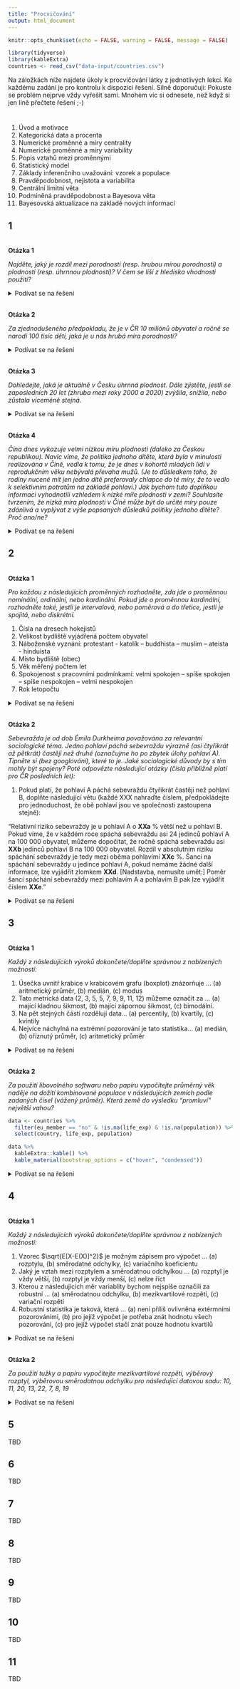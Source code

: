 ```yaml
---
title: "Procvičování"
output: html_document
---
```


```r
knitr::opts_chunk$set(echo = FALSE, warning = FALSE, message = FALSE)
```


```r
library(tidyverse)
library(kableExtra)
countries <- read_csv("data-input/countries.csv")
```

Na záložkách níže najdete úkoly k procvičování látky z jednotlivých lekcí. Ke každému zadání je pro kontrolu k dispozici řešení. Silně doporučuji: Pokuste se problém nejprve vždy vyřešit sami. Mnohem víc si odnesete, než když si jen líně přečtete řešení ;-)

# {.tabset}

1) Úvod a motivace
1) Kategorická data a procenta
1) Numerické proměnné a míry centrality
1) Numerické proměnné a míry variability 
1) Popis vztahů mezi proměnnými 
1) Statistický model  
1) Základy inferenčního uvažování: vzorek a populace 
1) Pravděpodobnost, nejistota a variabilita 
1) Centrální limitní věta 
1) Podmíněná pravděpodobnost a Bayesova věta 
1) Bayesovská aktualizace na základě nových informací 

## 1

<br>
**Otázka 1** 

*Najděte, jaký je rozdíl mezi porodností (resp. hrubou mírou porodnosti) a plodností (resp. úhrnnou plodností)? V čem se liší z hlediska vhodnosti použití?*

<details><summary>Podívat se na řešení</summary>
Porodnost, resp. hrubá míra porodnosti udává v promilích počet živě narozených na 1000 osob za kalendářní rok. Plodnost, resp. úhrnná plodnost údává průměrný počet dětí, který by se v období od 15 od 49 let věku narodil jedné ženě v dané zemi (populaci), pokud by zůstala zachována aktuální obecná míra plodnosti (tj. aktuální míra toho, jak mají ženy v různém věku děti). To může znít složitě. Důležité je rozklíčovat, že porodnost především popisuje určité časové období (přičemž nezohledňuje věkovou strukturu obyvatel), zatímco plodnost především popisuje reprodukční chování určité kohorty. Aktuální porodnost tedy může být důležitější při plánování kapacit služeb péče o děti, aktuální plodnost je zase lepším sociologickým indikátorem toho, jak moc lidé prioritizují rodičovství. Nízká plodnost může odrážet odkládání rodičovství, potíže s početím, ale také rozhodnutí větší části populace nemít vůbec děti nebo obtíže skloubit rodinu a ekonomické zajištění za podmínek stávající ekonomiky a sociálních politik.             
</details>

<br>
**Otázka 2** 

*Za zjednodušeného předpokladu, že je v ČR 10 miliónů obyvatel a ročně se narodí 100 tisíc dětí, jaká je u nás hrubá míra porodnosti?*

<details><summary>Podívat se na řešení</summary>
```r
(100000/10000000)*1000 # násobení číslem 1000 odráží konvenci udávat hrubou míru porodnosti v promilích.
```
             
</details>


<br>
**Otázka 3** 

*Dohledejte, jaká je aktuálně v Česku úhrnná plodnost. Dále zjistěte, jestli se zaposledních 20 let (zhruba mezi roky 2000 a 2020) zvýšila, snížila, nebo zůstala víceméně stejná.*

<details><summary>Podívat se na řešení</summary>
Za posledních 20 let se naše úhrnná plodnost zvyšuje. Zatímco kolem roku 2000 patřila k nejnižším na světě, dnešní hodnoty kolem 1,7 z nás dělají v rámci rozvinutých zemích spíše nadprůměrnou zemi. Samozřejmě na obnovu populace to samo o sobě nestačí, na to jsou potřeby hodnoty kolem 2,1. Před úbytkem populace nás (zatím) chrání prodlužující se délka života a narůstající migrace. 

```r
knitr::include_graphics("figs/01_ex_fertility.png")
```

[Zdroj ČSÚ.](https://www.czso.cz/csu/czso/aktualni-populacni-vyvoj-v-kostce) 
</details>

<br>
**Otázka 4**

*Čína dnes vykazuje velmi nízkou míru plodnosti (daleko za Českou republikou). Navíc víme, že politika jednoho dítěte, která byla v minulosti realizována v Číně, vedla k tomu, že je dnes v kohortě mladých lidí v reprodukčním věku nebývalá převaha mužů. (Je to důsledkem toho, že rodiny nucené mít jen jedno dítě preferovaly chlapce do té míry, že to vedlo k selektivním potratům na základě pohlaví.) Jak bychom tuto doplňkou informaci vyhodnotili vzhledem k nízké míře plodnosti v zemi? Souhlasíte tvrzením, že nízká míra plodnosti v Číně může být do určité míry pouze zdánlivá a vyplývat z výše popsaných důsledků politiky jednoho dítěte? Proč ano/ne?*

<details><summary>Podívat se na řešení</summary>
Je to přesně naopak. Skutečnost, že je v současné kohortě mladých tak málo žen, vlastně znamená, že nízká míra plodnosti ani plně neodráží závažnost demografické situace v Číne.
             
</details>


## 2 

<br>
**Otázka 1** 

*Pro každou z následujících proměnných rozhodněte, zda jde o proměnnou nominální, ordinální, nebo kardinální. Pokud jde o proměnnou kardinální, rozhodněte také, jestli je intervalová, nebo poměrová a do třetice, jestli je spojitá, nebo diskrétní.*

1) Čísla na dresech hokejistů
1) Velikost bydliště vyjádřená počtem obyvatel
1) Náboženské vyznání: protestant - katolík – buddhista – muslim – ateista - hinduista
1) Místo bydliště (obec)
1) Věk měřený počtem let 
1) Spokojenost s pracovními podmínkami: velmi spokojen – spíše spokojen – spíše nespokojen – velmi nespokojen 
1) Rok letopočtu

<details><summary>Podívat se na řešení</summary>
1) nominální, jde pouze o pojmenování, čísla na dresech neznamenají žádné pořadí v ničem 
1) kardinální ´- poměrová (má přirozenou 0, resp. můžeme říct, že jedna obec je třikát má třikrát více obyvatel než druhá) - diskrétní (neexistuje nic jako polovina obyvatele)
1) nominální 
1) nominální
1) kardinální - poměrová - a teď záleží, jak rozumíte měřený počtem let: pokud jste si to vyložili jako počtem celých let, pak je diskrétní, pokud tak, že roky jsou pouze jednotka, ale lze říct, že je někomu třeba 34,66 let, pak je to proměnná spojitá. 
1) ordinální
1) kardinální - intervalová (rok 1500 je stejně daleko od roku 1000 jako od roku 2000, ale nelze říct, že pokud se něco událo v roce 2000, událo se to dvakrát později než to, co se událo v roce 1000) - diskrétní
</details>

<br>
**Otázka 2** 

*Sebevražda je od dob Émila Durkheima považována za relevantní sociologické téma. Jedno pohlaví páchá sebevraždu výrazně (asi čtyřikrát až pětkrát) častěji než druhé (označujme ho po zbytek úlohy pohlaví A). Tipněte si (bez googlování), které to je. Jaké sociologické důvody by s tím mohly být spojeny? Poté odpovězte následující otázky (čísla přibližně platí pro ČR posledních let):*

1) Pokud platí, že pohlaví A páchá sebevraždu čtyřikrát častěji než pohlaví B, doplňte následující větu (každé XXX nahraďte číslem, předpokládejte pro jednoduchost, že obě pohlaví jsou ve společnosti zastoupena stejně): 

"Relativní riziko sebevraždy je u pohlaví A o **XXa** % větší než u pohlaví B. Pokud víme, že v každém roce spáchá sebevraždu asi 24 jedinců pohlaví A na 100 000 obyvatel, můžeme dopočítat, že ročně spáchá sebevraždu asi **XXb** jedinců pohlaví B na 100 000 obyvatel. Rozdíl v absolutním riziku spáchání sebevraždy je tedy mezi oběma pohlavímí **XXc** %. Šanci na spáchání sebevraždy u jedince pohlaví A, pokud nemáme žádné další informace, lze vyjádřit zlomkem **XXd**. [Nadstavba, nemusíte umět:] Poměr šancí spáchání sebevraždy mezi pohlavím A a pohlavím B pak lze vyjádřit číslem **XXe**."  

<details><summary>Podívat se na řešení</summary>
Pohlaví A jsou muži. To, že muži páchají sebevraždu výrazně více než ženy, je skutečností napříč společnostmi. Protože se tématem nezabývám, důvody neznám, takže váš brainstorming klidně mohl vygenerovat lepší nápady než můj. Já vycházím z toho, že [za komunismu u nás muži páchali sebevraždu jen asi 2krát až 3krát častěji než ženy, zatímco dnes je to 4krát až 5krát častěji](https://www.czso.cz/csu/czso/sebevrazdy_zaj#:~:text=V%20posledn%C3%ADm%20p%C4%9Btilet%C3%A9m%20obdob%C3%AD%202014,mu%C5%BE%C5%AF%20a%20jen%20269%20%C5%BEen.&text=Po%C4%8Det%20sebevra%C5%BEd%20na%20sto%20tis%C3%ADc,v%C4%9Bku%20jich%20op%C4%9Bt%20relativn%C4%9B%20ub%C3%BDv%C3%A1.) (počty sebevražd mezi ženymi poklesly od 70. a 80. let na méně než polovinu, zatímco počty sebevražd mezi muži klesly jen o přibližně 25 %). Proto si myslím, že to do nějaké míry může souviset s tím, že současné uspořádání s důrazem na soutěživost může negaitvněji dopadat na muže, kteří neuspějí, než na ženy. Další hypotéza je, že by to mohlo souviset se hustotou a kvalitou sociálních služeb - azylové domy a podobné instituce jsou často jen pro ženy, obdobné instituce pro muže jsou řidší. Ale jak říkám, je to jen brainstorming.

A teď už k číslům:

- XXa = 300 %
- XXb = 6
- XXc = 0,018 %
- XXd = 24/99976 (lze upravit na 3/12497)
- XXe = 4

V textu s vysvětlením:

"Relativní riziko sebevraždy je u pohlaví A o **300** % větší než u pohlaví B *(pozor, pokud je relativní riziko 4krát větší, znamená to, že je o 300 % větší, analogicky jako 1,5krát větší riziko představuje o 50 % větší riziko)*. Pokud víme, že v každém roce spáchá sebevraždu asi 24 jedinců pohlaví A na 100 000 obyvatel, můžeme dopočítat, že ročně spáchá sebevraždu asi **6** jedinců pohlaví B na 100 000 obyvatel. Rozdíl v absolutním riziku spáchání sebevraždy je tedy mezi oběma pohlavímí **0,018** % *(tedy necelé 2 desetiny promile - zde se opět dotýkáme toho, že velký rozdíl v relativním riziku nemusí znamenat velký rozdíl v absolutním riziku, pokud je celkové riziko malé, výpočet je následující: Absolutní riziko u mužů v procentech = (24/100000) $\times$ 100). Absolutní riziko u žen = (6/100000) $\times$ 100). Z obou výsledků pak už jen spočítáme rozdíl = 0,024 - 0,006.* Šanci na spáchání sebevraždy u jedince pohlaví A, pokud nemáme žádné další informace, lze vyjádřit zlomkem **24/99976**. [Nadstavba, nemusíte umět:] Poměr šancí spáchání sebevraždy mezi pohlavím A a pohlavím B pak lze vyjádřit číslem **4** *(výpočet: (24/99976)/(6/99994))*."
</details>


## 3

<br>
**Otázka 1** 

*Každý z následujících výroků dokončete/doplňte správnou z nabízených možností:*

1) Úsečka uvnitř krabice v krabicovém grafu (boxplot) znázorňuje ... (a) aritmetický průměr, (b) medián, (c) modus
1) Tato metrická data (2, 3, 5, 5, 7, 9, 9, 11, 12) můžeme označit za ... (a) mající kladnou šikmost, (b) mající zápornou šikmost, (c) bimodální.
1) Na pět stejných částí rozdělují data... (a) percentily, (b) kvartily, (c) kvintily
1) Nejvíce náchylná na extrémní pozorování je tato statistika... (a) medián, (b) oříznutý průměr, (c) aritmetický průměr


<details><summary>Podívat se na řešení</summary>

Správné odpovědi jsou: b, c, c, c

Zdůvodnění: 

1) Tak je boxplot zkonstruován, je potřeba si zapamatovat.
1) Data jsou dokonale symtrická, ale mají dvě nejčastější hodnoty: 5 a 9, tedy jsou bimodální
1) No tak, tenhle byste uhádli, i kdybyste o tom nikdy neslyšeli...
1) Prostřední hodnota se s extrémními pozorováními mění úplně stejně jako s neextrémními. Oříznutý průměr vypouští extrémní pozorování z výpočtu, čímž jejich vliv potlačuje.

</details>

<br>
**Otázka 2** 

*Za použití libovolného softwaru nebo papíru vypočítejte průměrný věk naděje na dožití kombinované populace v následujících zemích podle zadaných čísel (vážený průměr). Která země do výsledku "promluví" největší vahou?*

```r
data <- countries %>% 
  filter(eu_member == "no" & !is.na(life_exp) & !is.na(population)) %>% 
  select(country, life_exp, population) 

data %>% 
  kableExtra::kable() %>%
  kable_material(bootstrap_options = c("hover", "condensed"))
```




<details><summary>Podívat se na řešení</summary>

Protože nám nejde o průměr z ukazelů jednotlivých zemí, ale o průměr ze všech jednotlivců v těchto zemích, musíme použít vážený průměr, abychom zohlednili různou velikost populace v jednotlivých zemích. Největší vahou do výsledku promluví největší země, tedy Turecko.

```r

data$life_exp * data$population # nejprve roznásobíme jednotlivé naděje na dožití jejich vahou, tedy populací země, které se týkají
```
```r
sum((data$life_exp * data$population)) # Tato čísla sečteme
```
```r
sum((data$life_exp * data$population)) / sum(data$population) # Výsledek vydělíme součtem všech populací.
```
             
</details>


## 4
<br>
**Otázka 1** 

*Každý z následujících výroků dokončete/doplňte správnou z nabízených možností:*

1) Vzorec $\sqrt{E[X-E(X)]^2}$ je možným zápisem pro výpočet ... (a) rozptylu, (b) směrodatné odchylky, (c) variačního koeficientu
1) Jaký je vztah mezi rozptylem a směrodatnou odchylkou ... (a) rozptyl je vždy větší, (b) rozptyl je vždy menší, (c) nelze říct
1) Kterou z následujících měr variablity bychom nejspíše označili za robustní ... (a) směrodatnou odchylku, (b) mezikvartilové rozpětí, (c) variační rozpětí
1) Robustní statistika je taková, která ... (a) není příliš ovlivněna extérmními pozorováními, (b) pro jejíž výpočet je potřeba znát hodnotu všech pozorování, (c) pro jejíž výpočet stačí znát pouze hodnotu kvartilů


<details><summary>Podívat se na řešení</summary>

Správné odpovědi jsou: b, c, b, a

Zdůvodnění: 

1) Odmocnina jednoho z běžných zápisů rozptylu, tedy směrodatná odchylka
1) Rozptyl je sice smrodatná odchylka na druhou, ale pokud je směrodatná odchylka menší než 1, je rozptyl menší.
1) Směrodatná odchylka vychází z rozptylu, který ve výpočtu využívá čtverec odchylky pozorování od průměru, jinými slovy dává odlehlým pozorováním velkou váhu. Variační rozpětí je zase citlivé na hodnoty maxima a minima. Jen mezikvartilové rozpětí je poměrně robustní. 
1) Tak je prostě robustní statistika definována, je potřeba si pamatovat

</details>

<br>
**Otázka 2** 

*Za použití tužky a papíru vypočítejte mezikvartilové rozpětí, výběrový rozptyl, výběrovou směrodatnou odchylku pro následující datovou sadu: 10, 11, 20, 13, 22, 7, 8, 19*

<details><summary>Podívat se na řešení</summary>

Níže používám funkce v R, výsledky slouží pouze pro kontrolu, nepředpokládá se využití funkcí, spíše je dobré procvičit si výpočet v ruce. 

```r
IQR(c(10, 11, 20, 13, 22, 7, 8, 19)) # mezikvartilové rozpětí
quantile(c(10, 11, 20, 13, 22, 7, 8, 19), 0.25) # 1. kvartil
quantile(c(10, 11, 20, 13, 22, 7, 8, 19), 0.75) # 3. kvartil
```

```r
var(c(10, 11, 20, 13, 22, 7, 8, 19)) # výběrový rozptyl

n <- length(c(10, 11, 20, 13, 22, 7, 8, 19))
var(c(10, 11, 20, 13, 22, 7, 8, 19)) * (n-1)/n # populační rozptyl, ten ale skoro nikdy nechcete 

```

```r
sd(c(10, 11, 20, 13, 22, 7, 8, 19)) # výběrová směrodatná odchylka
sqrt(var(c(10, 11, 20, 13, 22, 7, 8, 19))) # alernativní výpočet
```

</details>


## 5

TBD

## 6

TBD

## 7

TBD

## 8

TBD

## 9

TBD

## 10

TBD

## 11

TBD